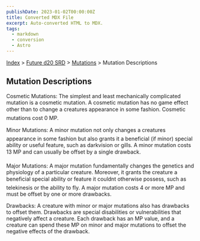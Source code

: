 ```yaml
---
publishDate: 2023-01-02T00:00:00Z
title: Converted MDX File
excerpt: Auto-converted HTML to MDX.
tags:
  - markdown
  - conversion
  - Astro
---
```


[Index](-index) > [Future d20 SRD](future-d20-srd-index) > [Mutations](future-d20-srd-mutations-index) > Mutation Descriptions

## Mutation Descriptions

Cosmetic Mutations: The simplest and least mechanically complicated mutation is a cosmetic mutation. A cosmetic mutation has no game effect other than to change a creatures appearance in some fashion. Cosmetic mutations cost 0 MP.

Minor Mutations: A minor mutation not only changes a creatures appearance in some fashion but also grants it a beneficial (if minor) special ability or useful feature, such as darkvision or gills. A minor mutation costs 13 MP and can usually be offset by a single drawback.

Major Mutations: A major mutation fundamentally changes the genetics and physiology of a particular creature. Moreover, it grants the creature a beneficial special ability or feature it couldnt otherwise possess, such as telekinesis or the ability to fly. A major mutation costs 4 or more MP and must be offset by
one or more drawbacks.

Drawbacks: A creature with minor or major mutations also has drawbacks to offset them. Drawbacks are special disabilities or vulnerabilities that negatively affect a creature. Each drawback has an MP value, and a creature can spend these MP on minor and major mutations to offset the negative effects of the drawback.
